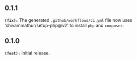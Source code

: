 ## 0.1.1
**`(fix):`** The generated `.github/workflows/ci.yml` file now uses 'shivammathur/setup-php@v2' to install `php` and `composer`.

## 0.1.0
**`(feat):`** Initial release.

